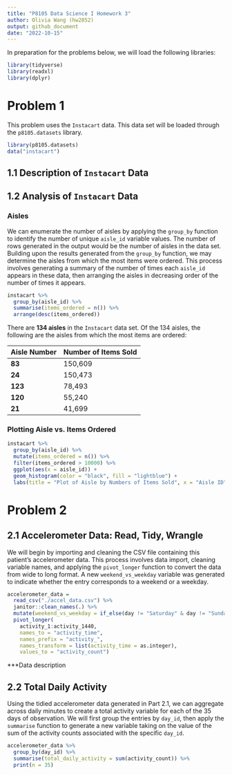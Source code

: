 ```yaml
---
title: "P8105 Data Science I Homework 3"
author: Olivia Wang (hw2852)
output: github_document
date: "2022-10-15"
---
```


In preparation for the problems below, we will load the following libraries: 

```r
library(tidyverse)
library(readxl)
library(dplyr)
```

# Problem 1

This problem uses the `Instacart` data. This data set will be loaded through the `p8105.datasets` library. 

```r
library(p8105.datasets)
data("instacart")
```

## 1.1 Description of `Instacart` Data 


## 1.2 Analysis of `Instacart` Data

### Aisles

We can enumerate the number of aisles by applying the `group_by` function to identify the number of unique `aisle_id` variable values. The number of rows generated in the output would be the number of aisles in the data set. Building upon the results generated from the `group_by` function, we may determine the aisles from which the most items were ordered. This process involves generating a summary of the number of times each `aisle_id` appears in these data, then arranging the aisles in decreasing order of the number of times it appears. 

```r
instacart %>%
  group_by(aisle_id) %>% 
  summarise(items_ordered = n()) %>% 
  arrange(desc(items_ordered))
```

There are __134 aisles__ in the `Instacart` data set. Of the 134 aisles, the following are the aisles from which the most items are ordered:

Aisle Number   Number of Items Sold
-------------  --------------------
__83__         150,609
__24__         150,473
__123__        78,493
__120__        55,240
__21__         41,699

### Plotting Aisle vs. Items Ordered

```r
instacart %>% 
  group_by(aisle_id) %>% 
  mutate(items_ordered = n()) %>% 
  filter(items_ordered > 10000) %>% 
  ggplot(aes(x = aisle_id)) + 
  geom_histogram(color = "black", fill = "lightblue") + 
  labs(title = "Plot of Aisle by Numbers of Items Sold", x = "Aisle ID", y = "Number of Items Ordered")
```

# Problem 2

## 2.1 Accelerometer Data: Read, Tidy, Wrangle

We will begin by importing and cleaning the CSV file containing this patient's accelerometer data. This process involves data import, cleaning variable names, and applying the `pivot_longer` function to convert the data from wide to long format. A new `weekend_vs_weekday` variable was generated to indicate whether the entry corresponds to a weekend or a weekday.

```r
accelerometer_data = 
  read_csv("./accel_data.csv") %>% 
  janitor::clean_names(.) %>% 
  mutate(weekend_vs_weekday = if_else(day != "Saturday" & day != "Sunday","weekday", "weekend")) %>% 
  pivot_longer(
    activity_1:activity_1440, 
    names_to = "activity_time", 
    names_prefix = "activity_",
    names_transform = list(activity_time = as.integer),
    values_to = "activity_count")
```

***Data description 

## 2.2 Total Daily Activity

Using the tidied accelerometer data generated in Part 2.1, we can aggregate across daily minutes to create a total activity variable for each of the 35 days of observation. We will first group the entries by `day_id`, then apply the `summarise` function to generate a new variable taking on the value of the sum of the activity counts associated with the specific `day_id`. 

```r
accelerometer_data %>% 
  group_by(day_id) %>% 
  summarise(total_daily_activity = sum(activity_count)) %>% 
  print(n = 35)
```



